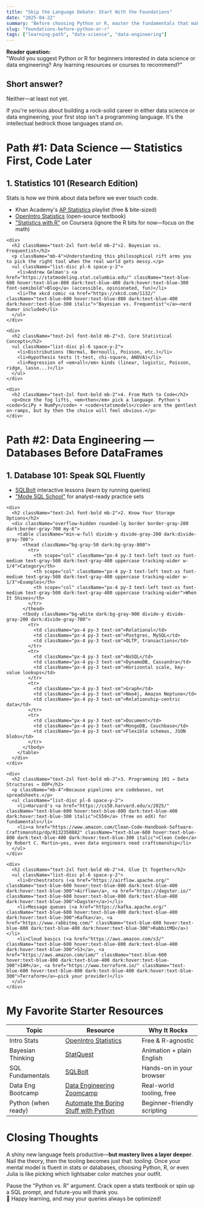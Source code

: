 ```yaml
---
title: "Skip the Language Debate: Start With the Foundations"
date: "2025-04-22"
summary: "Before choosing Python or R, master the fundamentals that make great data scientists and data engineers: statistics or SQL."
slug: "foundations-before-python-or-r"
tags: ["learning-path", "data-science", "data-engineering"]
---
```


<div className="bg-gray-100 dark:bg-gray-800 p-6 rounded-lg mb-8">
  <strong>Reader question:</strong>
  <div className="mt-2 italic">
    "Would you suggest Python or R for beginners interested in data science or data engineering? Any learning resources or courses to recommend?"
  </div>
</div>

<div className="mb-8">
  <h2 className="text-2xl font-bold mb-4">Short answer?</h2>
  <p>Neither—at least not yet.</p>
  <p className="mt-4">
    If you're serious about building a rock-solid career in either data science <em>or</em> data engineering, your first stop isn't a programming language. It's the intellectual bedrock those languages stand on.
  </p>
</div>

<div className="border-b border-gray-200 dark:border-gray-700 my-8" />

<div className="mb-8">
  <h1 className="text-3xl font-bold mb-6">Path #1: Data Science — Statistics First, Code Later</h1>
  
  <div className="space-y-8">
    <div>
      <h2 className="text-2xl font-bold mb-2">1. Statistics 101 (Research Edition)</h2>
      <p className="italic mb-4">Stats is how we think about data before we ever touch code.</p>
      <ul className="list-disc pl-6 space-y-2">
        <li>Khan Academy's <a href="https://www.khanacademy.org/math/ap-statistics" className="text-blue-600 hover:text-blue-800 dark:text-blue-400 dark:hover:text-blue-300 font-semibold">AP Statistics</a> playlist (free & bite-sized)</li>
        <li><a href="https://www.openintro.org/book/os/" className="text-blue-600 hover:text-blue-800 dark:text-blue-400 dark:hover:text-blue-300 italic">OpenIntro Statistics</a> (open-source textbook)</li>
        <li><a href="https://www.coursera.org/specializations/statistics" className="text-blue-600 hover:text-blue-800 dark:text-blue-400 dark:hover:text-blue-300">"Statistics with R"</a> on Coursera (ignore the R bits for now—focus on the math)</li>
      </ul>
    </div>

    <div>
      <h2 className="text-2xl font-bold mb-2">2. Bayesian vs. Frequentist</h2>
      <p className="mb-4">Understanding this philosophical rift arms you to pick the right tool when the real world gets messy.</p>
      <ul className="list-disc pl-6 space-y-2">
        <li>Andrew Gelman's <a href="https://statmodeling.stat.columbia.edu/" className="text-blue-600 hover:text-blue-800 dark:text-blue-400 dark:hover:text-blue-300 font-semibold">Blog</a> (accessible, opinionated, fun)</li>
        <li>The xkcd comic <a href="https://xkcd.com/1132/" className="text-blue-600 hover:text-blue-800 dark:text-blue-400 dark:hover:text-blue-300 italic">"Bayesian vs. Frequentist"</a>—nerd humor included</li>
      </ul>
    </div>

    <div>
      <h2 className="text-2xl font-bold mb-2">3. Core Statistical Concepts</h2>
      <ul className="list-disc pl-6 space-y-2">
        <li>Distributions (Normal, Bernoulli, Poisson, etc.)</li>
        <li>Hypothesis tests (t-test, chi-square, ANOVA)</li>
        <li>Regression of <em>all</em> kinds (linear, logistic, Poisson, ridge, lasso...)</li>
      </ul>
    </div>

    <div>
      <h2 className="text-2xl font-bold mb-2">4. From Math to Code</h2>
      <p>Once the fog lifts, <em>then</em> pick a language. Python's <code>SciPy + NumPy</code> + <code>statsmodels</code> are the gentlest on-ramps, but by then the choice will feel obvious.</p>
    </div>
  </div>
</div>

<div className="border-b border-gray-200 dark:border-gray-700 my-8" />

<div className="mb-8">
  <h1 className="text-3xl font-bold mb-6">Path #2: Data Engineering — Databases Before DataFrames</h1>

  <div className="space-y-8">
    <div>
      <h2 className="text-2xl font-bold mb-2">1. Database 101: Speak SQL Fluently</h2>
      <ul className="list-disc pl-6 space-y-2">
        <li><a href="https://sqlbolt.com/" className="text-blue-600 hover:text-blue-800 dark:text-blue-400 dark:hover:text-blue-300 font-semibold">SQLBolt</a> interactive lessons (learn by running queries)</li>
        <li><a href="https://mode.com/sql-tutorial/" className="text-blue-600 hover:text-blue-800 dark:text-blue-400 dark:hover:text-blue-300">"Mode SQL School"</a> for analyst-ready practice sets</li>
      </ul>
    </div>

    <div>
      <h2 className="text-2xl font-bold mb-2">2. Know Your Storage Options</h2>
      <div className="overflow-hidden rounded-lg border border-gray-200 dark:border-gray-700 my-6">
        <table className="min-w-full divide-y divide-gray-200 dark:divide-gray-700">
          <thead className="bg-gray-50 dark:bg-gray-800">
            <tr>
              <th scope="col" className="px-4 py-3 text-left text-xs font-medium text-gray-500 dark:text-gray-400 uppercase tracking-wider w-1/4">Category</th>
              <th scope="col" className="px-4 py-3 text-left text-xs font-medium text-gray-500 dark:text-gray-400 uppercase tracking-wider w-1/3">Examples</th>
              <th scope="col" className="px-4 py-3 text-left text-xs font-medium text-gray-500 dark:text-gray-400 uppercase tracking-wider">When It Shines</th>
            </tr>
          </thead>
          <tbody className="bg-white dark:bg-gray-900 divide-y divide-gray-200 dark:divide-gray-700">
            <tr>
              <td className="px-4 py-3 text-sm">Relational</td>
              <td className="px-4 py-3 text-sm">Postgres, MySQL</td>
              <td className="px-4 py-3 text-sm">OLTP, transactions</td>
            </tr>
            <tr>
              <td className="px-4 py-3 text-sm">NoSQL</td>
              <td className="px-4 py-3 text-sm">DynamoDB, Cassandra</td>
              <td className="px-4 py-3 text-sm">Horizontal scale, key-value lookups</td>
            </tr>
            <tr>
              <td className="px-4 py-3 text-sm">Graph</td>
              <td className="px-4 py-3 text-sm">Neo4j, Amazon Neptune</td>
              <td className="px-4 py-3 text-sm">Relationship-centric data</td>
            </tr>
            <tr>
              <td className="px-4 py-3 text-sm">Document</td>
              <td className="px-4 py-3 text-sm">MongoDB, Couchbase</td>
              <td className="px-4 py-3 text-sm">Flexible schemas, JSON blobs</td>
            </tr>
          </tbody>
        </table>
      </div>
    </div>

    <div>
      <h2 className="text-2xl font-bold mb-2">3. Programming 101 → Data Structures → OOP</h2>
      <p className="mb-4">Because pipelines are codebases, not spreadsheets.</p>
      <ul className="list-disc pl-6 space-y-2">
        <li>Harvard's <a href="https://cs50.harvard.edu/x/2025/" className="text-blue-600 hover:text-blue-800 dark:text-blue-400 dark:hover:text-blue-300 italic">CS50</a> (free on edX) for fundamentals</li>
        <li><a href="https://www.amazon.com/Clean-Code-Handbook-Software-Craftsmanship/dp/0132350882" className="text-blue-600 hover:text-blue-800 dark:text-blue-400 dark:hover:text-blue-300 italic">Clean Code</a> by Robert C. Martin—yes, even data engineers need craftsmanship</li>
      </ul>
    </div>

    <div>
      <h2 className="text-2xl font-bold mb-2">4. Glue It Together</h2>
      <ul className="list-disc pl-6 space-y-2">
        <li>Orchestrators (<a href="https://airflow.apache.org/" className="text-blue-600 hover:text-blue-800 dark:text-blue-400 dark:hover:text-blue-300">Airflow</a>, <a href="https://dagster.io/" className="text-blue-600 hover:text-blue-800 dark:text-blue-400 dark:hover:text-blue-300">Dagster</a>)</li>
        <li>Message queues (<a href="https://kafka.apache.org/" className="text-blue-600 hover:text-blue-800 dark:text-blue-400 dark:hover:text-blue-300">Kafka</a>, <a href="https://www.rabbitmq.com/" className="text-blue-600 hover:text-blue-800 dark:text-blue-400 dark:hover:text-blue-300">RabbitMQ</a>)</li>
        <li>Cloud basics (<a href="https://aws.amazon.com/s3/" className="text-blue-600 hover:text-blue-800 dark:text-blue-400 dark:hover:text-blue-300">S3</a>, <a href="https://aws.amazon.com/iam/" className="text-blue-600 hover:text-blue-800 dark:text-blue-400 dark:hover:text-blue-300">IAM</a>, <a href="https://www.terraform.io/" className="text-blue-600 hover:text-blue-800 dark:text-blue-400 dark:hover:text-blue-300">Terraform</a>—pick your provider)</li>
      </ul>
    </div>
  </div>
</div>

<div className="border-b border-gray-200 dark:border-gray-700 my-8" />

<div className="mb-8">
  <h1 className="text-3xl font-bold mb-6">My Favorite Starter Resources</h1>

  <div className="overflow-hidden rounded-lg border border-gray-200 dark:border-gray-700 my-6">
    <table className="min-w-full divide-y divide-gray-200 dark:divide-gray-700">
      <thead className="bg-gray-50 dark:bg-gray-800">
        <tr>
          <th scope="col" className="px-4 py-3 text-left text-xs font-medium text-gray-500 dark:text-gray-400 uppercase tracking-wider w-1/4">Topic</th>
          <th scope="col" className="px-4 py-3 text-left text-xs font-medium text-gray-500 dark:text-gray-400 uppercase tracking-wider w-1/3">Resource</th>
          <th scope="col" className="px-4 py-3 text-left text-xs font-medium text-gray-500 dark:text-gray-400 uppercase tracking-wider">Why It Rocks</th>
        </tr>
      </thead>
      <tbody className="bg-white dark:bg-gray-900 divide-y divide-gray-200 dark:divide-gray-700">
        <tr>
          <td className="px-4 py-3 text-sm">Intro Stats</td>
          <td className="px-4 py-3 text-sm italic"><a href="https://www.openintro.org/book/os/" className="text-blue-600 hover:text-blue-800 dark:text-blue-400 dark:hover:text-blue-300">OpenIntro Statistics</a></td>
          <td className="px-4 py-3 text-sm">Free & R-agnostic</td>
        </tr>
        <tr>
          <td className="px-4 py-3 text-sm">Bayesian Thinking</td>
          <td className="px-4 py-3 text-sm font-semibold"><a href="https://www.youtube.com/c/statquest" className="text-blue-600 hover:text-blue-800 dark:text-blue-400 dark:hover:text-blue-300">StatQuest</a></td>
          <td className="px-4 py-3 text-sm">Animation + plain English</td>
        </tr>
        <tr>
          <td className="px-4 py-3 text-sm">SQL Fundamentals</td>
          <td className="px-4 py-3 text-sm font-semibold"><a href="https://sqlbolt.com/" className="text-blue-600 hover:text-blue-800 dark:text-blue-400 dark:hover:text-blue-300">SQLBolt</a></td>
          <td className="px-4 py-3 text-sm">Hands-on in your browser</td>
        </tr>
        <tr>
          <td className="px-4 py-3 text-sm">Data Eng Bootcamp</td>
          <td className="px-4 py-3 text-sm italic"><a href="https://github.com/DataTalksClub/data-engineering-zoomcamp" className="text-blue-600 hover:text-blue-800 dark:text-blue-400 dark:hover:text-blue-300">Data Engineering Zoomcamp</a></td>
          <td className="px-4 py-3 text-sm">Real-world tooling, free</td>
        </tr>
        <tr>
          <td className="px-4 py-3 text-sm">Python (when ready)</td>
          <td className="px-4 py-3 text-sm italic"><a href="https://automatetheboringstuff.com/" className="text-blue-600 hover:text-blue-800 dark:text-blue-400 dark:hover:text-blue-300">Automate the Boring Stuff with Python</a></td>
          <td className="px-4 py-3 text-sm">Beginner-friendly scripting</td>
        </tr>
      </tbody>
    </table>
  </div>
</div>

<div className="mb-8">
  <h1 className="text-3xl font-bold mb-6">Closing Thoughts</h1>

  <p className="mb-6">
    A shiny new language feels productive—<strong>but mastery lives a layer deeper</strong>. Nail the theory, then the tooling becomes just that: <em>tooling</em>. Once your mental model is fluent in stats or databases, choosing Python, R, or even Julia is like picking which lightsaber color matches your outfit.
  </p>

  <div className="bg-gray-100 dark:bg-gray-800 p-6 rounded-lg my-6 italic">
    Pause the "Python vs. R" argument. Crack open a stats textbook or spin up a SQL prompt, and future-you will thank you.
  </div>

  <div className="text-center mt-8 text-xl">
    🚀 Happy learning, and may your queries always be optimized!
  </div>
</div>

